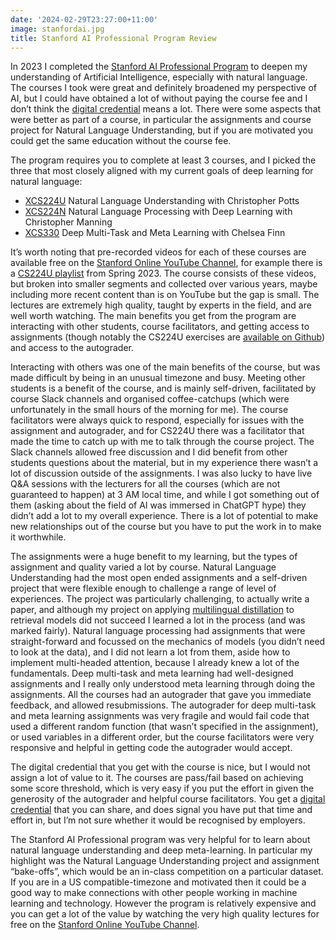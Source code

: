 ```yaml
---
date: '2024-02-29T23:27:00+11:00'
image: stanfordai.jpg
title: Stanford AI Professional Program Review
---
```


In 2023 I completed the [Stanford AI Professional Program](https://online.stanford.edu/programs/artificial-intelligence-professional-program) to deepen my understanding of Artificial Intelligence, especially with natural language.
The courses I took were great and definitely broadened my perspective of AI, but I could have obtained a lot of without paying the course fee and I don't think the [digital credential](https://online.stanford.edu/digital-credential) means a lot.
There were some aspects that were better as part of a course, in particular the assignments and course project for Natural Language Understanding, but if you are motivated you could get the same education without the course fee.

The program requires you to complete at least 3 courses, and I picked the three that most closely aligned with my current goals of deep learning for natural language:

* [XCS224U](https://online.stanford.edu/courses/xcs224u-natural-language-understanding) Natural Language Understanding with Christopher Potts
* [XCS224N](https://online.stanford.edu/courses/xcs224n-natural-language-processing-deep-learning) Natural Language Processing with Deep Learning with Christopher Manning
* [XCS330](https://online.stanford.edu/courses/xcs330-deep-multi-task-and-meta-learning) Deep Multi-Task and Meta Learning with Chelsea Finn

It's worth noting that pre-recorded videos for each of these courses are available free on the [Stanford Online YouTube Channel](https://www.youtube.com/@stanfordonline/playlists), for example there is a [CS224U playlist](https://www.youtube.com/watch?v=K_Dh0Sxujuc&list=PLoROMvodv4rOwvldxftJTmoR3kRcWkJBp) from Spring 2023.
The course consists of these videos, but broken into smaller segments and collected over various years, maybe including more recent content than is on YouTube but the gap is small.
The lectures are extremely high quality, taught by experts in the field, and are well worth watching.
The main benefits you get from the program are interacting with other students, course facilitators, and getting access to assignments (though notably the CS224U exercises are [available on Github](https://github.com/cgpotts/cs224u/)) and access to the autograder.

Interacting with others was one of the main benefits of the course, but was made difficult by being in an unusual timezone and busy.
Meeting other students is a benefit of the course, and is mainly self-driven, facilitated by course Slack channels and organised coffee-catchups (which were unfortunately in the small hours of the morning for me).
The course facilitators were always quick to respond, especially for issues with the assignment and autograder, and for CS224U there was a facilitator that made the time to catch up with me to talk through the course project.
The Slack channels allowed free discussion and I did benefit from other students questions about the material, but in my experience there wasn't a lot of discussion outside of the assignments.
I was also lucky to have live Q&A sessions with the lecturers for all the courses (which are not guaranteed to happen) at 3 AM local time, and while I got something out of them (asking about the field of AI was immersed in ChatGPT hype) they didn't add a lot to my overall experience.
There is a lot of potential to make new relationships out of the course but you have to put the work in to make it worthwhile.

The assignments were a huge benefit to my learning, but the types of assignment and quality varied a lot by course.
Natural Language Understanding had the most open ended assignments and a self-driven project that were flexible enough to challenge a range of level of experiences.
The project was particularly challenging, to actually write a paper, and although my project on applying [multilingual distillation](https://arxiv.org/abs/2004.09813) to retrieval models did not succeed I learned a lot in the process (and was marked fairly).
Natural language processing had assignments that were straight-forward and focussed on the mechanics of models (you didn't need to look at the data), and I did not learn a lot from them, aside how to implement multi-headed attention, because I already knew a lot of the fundamentals.
Deep multi-task and meta learning had well-designed assignments and I really only understood meta learning through doing the assignments.
All the courses had an autograder that gave you immediate feedback, and allowed resubmissions.
The autograder for deep multi-task and meta learning assignments was very fragile and would fail code that used a different random function (that wasn't specified in the assignment), or used variables in a different order, but the course facilitators were very responsive and helpful in getting code the autograder would accept.

The digital credential that you get with the course is nice, but I would not assign a lot of value to it.
The courses are pass/fail based on achieving some score threshold, which is very easy if you put the effort in given the generosity of the autograder and helpful course facilitators.
You get a [digital credential](https://online.stanford.edu/digital-credential) that you can share, and does signal you have put that time and effort in, but I'm not sure whether it would be recognised by employers.

The Stanford AI Professional program was very helpful for to learn about natural language understanding and deep meta-learning.
In particular my highlight was the Natural Language Understanding project and assignment "bake-offs", which would be an in-class competition on a particular dataset.
If you are in a US compatible-timezone and motivated then it could be a good way to make connections with other people working in machine learning and technology.
However the program is relatively expensive and you can get a lot of the value by watching the very high quality lectures for free on the [Stanford Online YouTube Channel](https://www.youtube.com/@stanfordonline/playlists).
